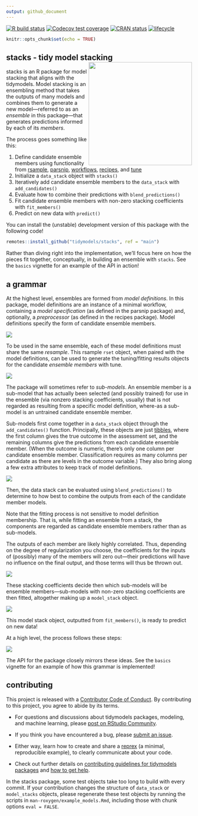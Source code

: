 ```yaml
---
output: github_document
---
```


<!-- badges: start -->
[![R build status](https://github.com/simonpcouch/stacks/workflows/R-CMD-check/badge.svg)](https://github.com/simonpcouch/stacks/actions)
[![Codecov test coverage](https://codecov.io/gh/tidymodels/stacks/branch/main/graph/badge.svg)](https://codecov.io/gh/tidymodels/stacks?branch=main)
[![CRAN status](https://www.r-pkg.org/badges/version/stacks)](https://CRAN.R-project.org/package=stacks)
[![lifecycle](https://img.shields.io/badge/lifecycle-experimental-blue.svg)](https://www.tidyverse.org/lifecycle/#experimental)
<!-- badges: end -->

```r
knitr::opts_chunk$set(echo = TRUE)
```

## stacks - tidy model stacking <a href='https://stacks.tidymodels.org'><img src='man/figures/logo.png' align="right" height="280" /></a>

stacks is an R package for model stacking that aligns with the tidymodels. Model stacking is an ensembling method that takes the outputs of many models and combines them to generate a new model—referred to as an _ensemble_ in this package—that generates predictions informed by each of its _members_.

The process goes something like this:

1. Define candidate ensemble members using functionality from [rsample](https://rsample.tidymodels.org/), [parsnip](https://parsnip.tidymodels.org/), [workflows](https://workflows.tidymodels.org/), [recipes](https://recipes.tidymodels.org/), and [tune](http://tune.tidymodels.org/)
2. Initialize a `data_stack` object with `stacks()`  
3. Iteratively add candidate ensemble members to the `data_stack` with `add_candidates()`  
4. Evaluate how to combine their predictions with `blend_predictions()`  
5. Fit candidate ensemble members with non-zero stacking coefficients with `fit_members()`  
6. Predict on new data with `predict()`

You can install the (unstable) development version of this package with the following code!

```r
remotes::install_github("tidymodels/stacks", ref = "main")
```

Rather than diving right into the implementation, we'll focus here on how the pieces fit together, conceptually, in building an ensemble with `stacks`. See the `basics` vignette for an example of the API in action!

## a grammar

At the highest level, ensembles are formed from _model definitions_. In this package, model definitions are an instance of a minimal workflow, containing a _model specification_ (as defined in the parsnip package) and, optionally, a _preprocessor_ (as defined in the recipes package). Model definitions specify the form of candidate ensemble members.

![](man/figures/model_defs.png)

To be used in the same ensemble, each of these model definitions must share the same _resample_. This rsample `rset` object, when paired with the model definitions, can be used to generate the tuning/fitting results objects for the candidate _ensemble members_ with tune.

![](man/figures/submodels.png)

The package will sometimes refer to _sub-models_. An ensemble member is a sub-model that has actually been selected (and possibly trained) for use in the ensemble (via nonzero stacking coefficients, usually) that is not regarded as resulting from a specific model definition, where-as a sub-model is an untrained candidate ensemble member.

Sub-models first come together in a `data_stack` object through the `add_candidates()` function. Principally, these objects are just [tibbles](https://tibble.tidyverse.org/), where the first column gives the true outcome in the assessment set, and the remaining columns give the predictions from each candidate ensemble member. (When the outcome is numeric, there's only one column per candidate ensemble member. Classification requires as many columns per candidate as there are levels in the outcome variable.) They also bring along a few extra attributes to keep track of model definitions.

![](man/figures/data_stack.png)

Then, the data stack can be evaluated using `blend_predictions()` to determine to how best to combine the outputs from each of the candidate member models.  

Note that the fitting process is not sensitive to model definition membership. That is, while fitting an ensemble from a stack, the components are regarded as candidate ensemble members rather than as sub-models.   

The outputs of each member are likely highly correlated. Thus, depending on the degree of regularization you choose, the coefficients for the inputs of (possibly) many of the members will zero out—their predictions will have no influence on the final output, and those terms will thus be thrown out.  

![](man/figures/coefs.png)

These stacking coefficients decide then which sub-models will be ensemble members—sub-models with non-zero stacking coefficients are then fitted, altogether making up a `model_stack` object.

![](man/figures/class_model_stack.png)

This model stack object, outputted from `fit_members()`, is ready to predict on new data!

At a high level, the process follows these steps:

![](man/figures/outline.png)

The API for the package closely mirrors these ideas. See the `basics` vignette for an example of how this grammar is implemented!

## contributing

This project is released with a [Contributor Code of Conduct](CODE_OF_CONDUCT.md). By contributing to this project, you agree to abide by its terms.

- For questions and discussions about tidymodels packages, modeling, and machine learning, please [post on RStudio Community](https://rstd.io/tidymodels-community).

- If you think you have encountered a bug, please [submit an issue](https://github.com/tidymodels/stacks/issues).

- Either way, learn how to create and share a [reprex](https://rstd.io/reprex) (a minimal, reproducible example), to clearly communicate about your code.

- Check out further details on [contributing guidelines for tidymodels packages](https://www.tidymodels.org/contribute/) and [how to get help](https://www.tidymodels.org/help/).

In the stacks package, some test objects take too long to build with every commit. If your contribution changes the structure of `data_stack` or `model_stacks` objects, please regenerate these test objects by running the scripts in `man-roxygen/example_models.Rmd`, including those with chunk options `eval = FALSE`.